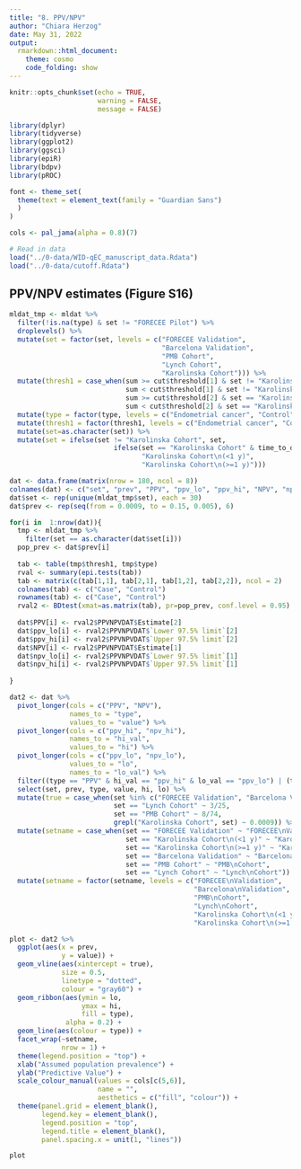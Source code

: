 ```yaml
---
title: "8. PPV/NPV"
author: "Chiara Herzog"
date: May 31, 2022
output:
  rmarkdown::html_document:
    theme: cosmo
    code_folding: show
---
```


```r
knitr::opts_chunk$set(echo = TRUE,
                      warning = FALSE,
                      message = FALSE)

library(dplyr)
library(tidyverse)
library(ggplot2)
library(ggsci)
library(epiR)
library(bdpv)
library(pROC)

font <- theme_set(
  theme(text = element_text(family = "Guardian Sans")
  )
)

cols <- pal_jama(alpha = 0.8)(7)

# Read in data
load("../0-data/WID-qEC_manuscript_data.Rdata")
load("../0-data/cutoff.Rdata")
```


## PPV/NPV estimates (Figure S16)

```r
mldat_tmp <- mldat %>%
  filter(!is.na(type) & set != "FORECEE Pilot") %>%
  droplevels() %>%
  mutate(set = factor(set, levels = c("FORECEE Validation",
                                      "Barcelona Validation",
                                      "PMB Cohort", 
                                      "Lynch Cohort",
                                      "Karolinska Cohort"))) %>%
  mutate(thresh1 = case_when(sum >= cut$threshold[1] & set != "Karolinska Cohort" ~ "Endometrial cancer",
                             sum < cut$threshold[1] & set != "Karolinska Cohort" ~ "Control",
                             sum >= cut$threshold[2] & set == "Karolinska Cohort" ~ "Endometrial cancer",
                             sum < cut$threshold[2] & set == "Karolinska Cohort" ~ "Control")) %>%
  mutate(type = factor(type, levels = c("Endometrial cancer", "Control"))) %>%
  mutate(thresh1 = factor(thresh1, levels = c("Endometrial cancer", "Control"))) %>%
  mutate(set=as.character(set)) %>%
  mutate(set = ifelse(set != "Karolinska Cohort", set,
                          ifelse(set == "Karolinska Cohort" & time_to_diagnosis < 365,
                                 "Karolinska Cohort\n(<1 y)",
                                 "Karolinska Cohort\n(>=1 y)")))

dat <- data.frame(matrix(nrow = 180, ncol = 8))
colnames(dat) <- c("set", "prev", "PPV", "ppv_lo", "ppv_hi", "NPV", "npv_lo", "npv_hi")
dat$set <- rep(unique(mldat_tmp$set), each = 30)
dat$prev <- rep(seq(from = 0.0009, to = 0.15, 0.005), 6)

for(i in  1:nrow(dat)){
  tmp <- mldat_tmp %>%
    filter(set == as.character(dat$set[i]))
  pop_prev <- dat$prev[i]
  
  tab <- table(tmp$thresh1, tmp$type)
  rval <- summary(epi.tests(tab))
  tab <- matrix(c(tab[1,1], tab[2,1], tab[1,2], tab[2,2]), ncol = 2)
  colnames(tab) <- c("Case", "Control")
  rownames(tab) <- c("Case", "Control")
  rval2 <- BDtest(xmat=as.matrix(tab), pr=pop_prev, conf.level = 0.95)
  
  dat$PPV[i] <- rval2$PPVNPVDAT$Estimate[2]
  dat$ppv_lo[i] <- rval2$PPVNPVDAT$`Lower 97.5% limit`[2]
  dat$ppv_hi[i] <- rval2$PPVNPVDAT$`Upper 97.5% limit`[2]
  dat$NPV[i] <- rval2$PPVNPVDAT$Estimate[1]
  dat$npv_lo[i] <- rval2$PPVNPVDAT$`Lower 97.5% limit`[1]
  dat$npv_hi[i] <- rval2$PPVNPVDAT$`Upper 97.5% limit`[1]
  
}

dat2 <- dat %>%
  pivot_longer(cols = c("PPV", "NPV"),
               names_to = "type",
               values_to = "value") %>%
  pivot_longer(cols = c("ppv_hi", "npv_hi"),
               names_to = "hi_val",
               values_to = "hi") %>%
  pivot_longer(cols = c("ppv_lo", "npv_lo"),
               values_to = "lo",
               names_to = "lo_val") %>%
  filter((type == "PPV" & hi_val == "ppv_hi" & lo_val == "ppv_lo") | (type== "NPV" & hi_val == "npv_hi" & lo_val == "npv_lo")) %>%
  select(set, prev, type, value, hi, lo) %>%
  mutate(true = case_when(set %in% c("FORECEE Validation", "Barcelona Validation") ~ 0.09,
                          set == "Lynch Cohort" ~ 3/25,
                          set == "PMB Cohort" ~ 8/74,
                          grepl("Karolinska Cohort", set) ~ 0.0009)) %>%
  mutate(setname = case_when(set == "FORECEE Validation" ~ "FORECEE\nValidation",
                             set == "Karolinska Cohort\n(<1 y)" ~ "Karolinska Cohort\n(<1 y)",
                             set == "Karolinska Cohort\n(>=1 y)" ~ "Karolinska Cohort\n(>=1 y)",
                             set == "Barcelona Validation" ~ "Barcelona\nValidation",
                             set == "PMB Cohort" ~ "PMB\nCohort",
                             set == "Lynch Cohort" ~ "Lynch\nCohort")) %>%
  mutate(setname = factor(setname, levels = c("FORECEE\nValidation",
                                              "Barcelona\nValidation",
                                              "PMB\nCohort",
                                              "Lynch\nCohort",
                                              "Karolinska Cohort\n(<1 y)",
                                              "Karolinska Cohort\n(>=1 y)")))

plot <- dat2 %>%
  ggplot(aes(x = prev,
             y = value)) +
  geom_vline(aes(xintercept = true),
             size = 0.5,
             linetype = "dotted",
             colour = "gray60") +
  geom_ribbon(aes(ymin = lo,
                  ymax = hi,
                  fill = type),
              alpha = 0.2) +
  geom_line(aes(colour = type)) +
  facet_wrap(~setname,
             nrow = 1) +
  theme(legend.position = "top") +
  xlab("Assumed population prevalence") +
  ylab("Predictive Value") +
  scale_colour_manual(values = cols[c(5,6)],
                      name = "",
                      aesthetics = c("fill", "colour")) +
  theme(panel.grid = element_blank(),
        legend.key = element_blank(),
        legend.position = "top",
        legend.title = element_blank(),
        panel.spacing.x = unit(1, "lines"))

plot
```
